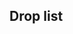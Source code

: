 ==Drop list==
{{Map/Drops
|regular = true
|no_legend = true
|filter_button = true
|nodes = B, C, D, E, F, I, J, K, L
|boss = N
|Akebono:B/{S:0.94%  A:0.69%}, C/{S:0.90%}, D/{S:0.82%  A:0.76%}, E/{S:0.83%}, F/{S:1.06%  A:0.18%}, I/{S:0.92%}, J/{S:0.94%  A:0.78%}, K/{S:0.91%  A:0.38%}, L/{A:0.91%}
|Aoba:B/{S:1.04%}, D/{S:0.73%}, J/{S:1.10%}, L/{S:1.11%}
|Arare:B/{S:0.96%  A:0.68%}, C/{S:0.87%  A:0.49%}, D/{S:0.90%  A:0.72%}, E/{S:0.85%  A:0.62%}, F/{S:0.78%  A:0.43%}, I/{S:0.82%  A:0.57%}, J/{S:0.96%  A:0.77%}, K/{S:0.94%  A:0.66%}, L/{S:2.22%  A:0.80%}
|Arashio:B/{S:0.98%  A:0.65%}, C/{S:0.83%  A:0.49%}, D/{S:0.82%  A:0.78%}, E/{S:0.82%  A:0.55%}, F/{S:1.05%  A:0.43%}, I/{S:0.99%  A:0.54%}, J/{S:1.07%  A:0.81%}, K/{S:0.89%  A:0.62%}, L/{A:0.46%}
|Asagumo:B/{S:0.03%}, J/{S:0.14%}
|Chitose:B/{S:1.01%}, D/{S:0.86%}, F/{S:0.36%}, J/{S:0.97%}, K/{S:0.64%}, L/{S:1.11%}
|Chiyoda:B/{S:1.01%}, D/{S:1.02%}, F/{S:0.36%}, J/{S:0.97%}, K/{S:0.60%}, L/{S:1.11%}
<!--|Etorofu:B/{S:0.04%}, D/{S:0.37%}, J/{S:0.40%}-->
|Fumizuki:B/{S:0.96%  A:0.62%}, C/{S:0.46%}, D/{S:0.78%  A:0.70%}, E/{S:0.51%}, F/{S:0.55%}, I/{S:0.48%}, J/{S:1.03%  A:0.77%}, K/{S:0.95%}, L/{S:1.11%}
|Hamakaze:B/{S:0.13%}, D/{S:0.04%}, J/{S:0.15%}
|Hatsushimo:B/{S:1.00%  A:0.71%}, C/{S:0.85%}, D/{S:0.69%  A:0.81%}, E/{S:0.86%  A:0.28%}, F/{S:0.85%  A:0.58%}, I/{S:1.07%  A:0.03%}, J/{S:0.95%  A:0.75%}, K/{S:0.99%  A:0.64%}, L/{A:0.46%}
|Hatsuyuki:B/{S:1.00%}, D/{S:1.14%}, F/{S:0.48%}, J/{S:0.94%}, K/{S:0.95%}, L/{S:1.11%}
|Hibiki:B/{S:0.99%  A:0.72%}, C/{S:0.86%}, D/{S:0.73%  A:0.74%}, E/{S:0.88%}, F/{S:0.90%  A:0.34%}, I/{S:1.01%}, J/{S:0.84%  A:0.90%}, K/{S:0.86%  A:0.53%}, L/{S:2.22%  A:0.57%}
|Houshou:B/{S:1.18%}, D/{S:1.06%}, J/{S:1.40%}
|Ikazuchi:B/{S:0.96%  A:0.74%}, C/{S:0.95%}, D/{S:0.82%  A:0.66%}, E/{S:0.89%}, F/{S:0.76%  A:0.48%}, I/{S:0.88%}, J/{S:1.05%  A:0.80%}, K/{S:0.91%  A:0.57%}, L/{S:1.11%  A:1.14%}
|Inazuma:B/{S:1.00%  A:0.69%}, C/{S:0.89%}, D/{S:0.73%  A:0.64%}, E/{S:0.86%}, F/{S:0.98%  A:0.48%}, I/{S:1.07%}, J/{S:1.01%  A:0.75%}, K/{S:0.85%  A:0.60%}, L/{S:2.22%  A:0.68%}
|Isokaze:B/{S:0.19%}, D/{S:0.16%}, J/{S:0.27%}, K/{S:0.07%}
|Isonami:B/{S:0.99%  A:0.27%}, D/{S:0.53%  A:0.21%}, E/{S:0.13%}, F/{S:0.78%}, I/{S:0.08%}, J/{S:0.95%  A:0.52%}, K/{S:0.90%}
|Isuzu:B/{S:1.24%}, D/{S:1.23%}, F/{S:0.07%}, J/{S:1.46%}, K/{S:0.23%}, L/{S:1.11%}
|Junyou:B/{S:0.78%}, D/{S:0.90%}, J/{S:1.16%}
|Kasumi:B/{S:1.00%  A:0.70%}, C/{S:0.86%  A:0.52%}, D/{S:0.98%  A:0.58%}, E/{S:0.85%  A:0.59%}, F/{S:0.91%  A:0.41%}, I/{S:1.07%  A:0.78%}, J/{S:1.10%  A:0.73%}, K/{S:0.89%  A:0.69%}, L/{S:1.11%  A:0.57%}
|Kikuzuki:B/{S:1.03%  A:0.73%}, C/{S:0.60%}, D/{S:0.90%  A:0.60%}, E/{S:0.66%}, F/{S:0.49%}, I/{S:0.86%}, J/{S:0.87%  A:0.73%}, K/{S:0.99%}, L/{S:1.11%}
|Kisaragi:B/{S:1.00%  A:0.61%}, C/{S:0.31%}, D/{S:0.78%  A:0.52%}, E/{S:0.32%}, F/{S:0.35%}, I/{S:0.27%}, J/{S:0.97%  A:0.61%}, K/{S:0.90%}, L/{S:3.33%}
|Kitakami:B/{S:0.88%}, D/{S:0.98%}, J/{S:1.56%}
|Kuroshio:B/{S:0.85%  A:0.70%  B:0.28%}, C/{S:0.87%  A:0.64%}, D/{S:0.33%  A:0.66%  B:0.34%}, E/{S:0.83%  A:0.63%}, F/{S:0.91%  A:0.68%}, I/{S:1.13%  A:0.54%}, J/{S:0.30%  A:0.80%  B:0.55%}, K/{S:0.92%  A:0.67%}, L/{A:0.46%}
|Michishio:B/{S:1.04%  A:0.78%  B:0.04%}, C/{S:1.39%  A:0.78%}, D/{S:0.86%  A:1.24%  B:0.17%}, E/{S:0.93%  A:0.66%}, F/{S:1.15%  A:0.50%}, I/{S:1.01%  A:0.42%}, J/{S:1.23%  A:1.00%  B:0.03%}, K/{S:1.50%  A:0.89%}, L/{S:1.11%  A:0.80%}
|Mikazuki:B/{S:0.96%  A:0.64%}, C/{S:0.62%}, D/{S:1.06%  A:0.58%}, E/{S:0.67%}, F/{S:0.59%}, I/{S:0.59%}, J/{S:1.07%  A:0.97%}, K/{S:0.93%}, L/{S:2.22%  A:0.23%}
|Miyuki:B/{S:0.98%  A:0.28%}, D/{S:0.45%  A:0.17%}, E/{S:0.13%}, F/{S:0.63%}, I/{S:0.06%}, J/{S:1.08%  A:0.46%}, K/{S:0.99%}, L/{S:1.11%}
|Mochizuki:B/{S:0.94%  A:0.71%}, C/{S:0.85%}, D/{S:1.02%  A:0.68%}, E/{S:0.82%}, F/{S:0.84%  A:0.25%}, I/{S:0.97%}, J/{S:0.88%  A:0.90%}, K/{S:0.94%  A:0.25%}, L/{A:0.34%}
|Murakumo:B/{S:1.00%  A:0.51%}, C/{S:0.13%}, D/{S:0.90%  A:0.37%}, E/{S:0.11%}, F/{S:0.55%}, I/{S:0.06%}, J/{S:1.00%  A:0.60%}, K/{S:0.92%}
|Murasame:B/{S:1.01%  A:0.69%}, C/{S:0.86%  A:0.24%}, D/{S:0.94%  A:0.72%}, E/{S:0.83%  A:0.26%}, F/{S:1.04%  A:0.38%}, I/{S:1.01%  A:0.09%}, J/{S:0.90%  A:0.80%}, K/{S:0.89%  A:0.75%}, L/{S:2.22%  A:0.80%}
|Nagara:B/{S:0.24%}, D/{S:0.53%}, F/{S:0.01%}, J/{S:0.37%}, K/{S:0.03%}
|Nagatsuki:B/{S:0.97%  A:0.59%}, C/{S:0.52%}, D/{S:0.78%  A:0.56%}, E/{S:0.49%}, F/{S:0.52%}, I/{S:0.42%}, J/{S:0.94%  A:0.78%}, K/{S:1.02%}, L/{A:0.23%}
|Natori:B/{S:0.94%}, D/{S:1.06%}, F/{S:0.36%}, J/{S:1.05%}, K/{S:0.39%}, L/{S:1.11%}
|Nenohi:B/{S:1.03%  A:0.74%}, C/{S:0.93%}, D/{S:1.06%  A:0.70%}, E/{S:0.84%}, F/{S:1.02%  A:0.45%}, I/{S:0.97%}, J/{S:1.04%  A:0.80%}, K/{S:0.88%  A:0.66%}, L/{S:3.33%  A:0.46%}
|Oboro:B/{S:0.97%  A:0.70%}, C/{S:0.85%}, D/{S:0.61%  A:0.60%}, E/{S:0.85%}, F/{S:0.98%  A:0.12%}, I/{S:0.80%}, J/{S:0.94%  A:0.76%}, K/{S:0.94%  A:0.25%}, L/{S:3.33%  A:0.23%}
|Ooshio:B/{S:1.46%  A:1.20%  B:0.44%}, C/{S:1.28%  A:0.56%}, D/{S:0.90%  A:0.74%  B:0.17%}, E/{S:1.41%  A:0.94%}, F/{S:1.59%  A:0.91%}, I/{S:1.41%  A:0.60%}, J/{S:1.09%  A:1.29%  B:0.58%}, K/{S:1.35%  A:1.04%}, L/{A:1.14%}
|Ooyodo:B/{S:0.02%}, J/{S:0.04%}
|Samidare:B/{S:0.95%  A:0.71%}, C/{S:0.83%  A:0.33%}, D/{S:0.90%  A:0.60%}, E/{S:0.86%  A:0.47%}, F/{S:0.83%  A:0.47%}, I/{S:0.65%  A:0.27%}, J/{S:0.99%  A:0.80%}, K/{S:0.85%  A:0.72%}, L/{A:1.03%}
|Satsuki:B/{S:1.02%  A:0.59%}, C/{S:0.31%}, D/{S:0.69%  A:0.62%}, E/{S:0.32%}, F/{S:0.50%}, I/{S:0.27%}, J/{S:0.95%  A:0.60%}, K/{S:1.05%}, L/{S:2.22%}
|Sazanami:B/{S:1.02%  A:0.73%}, C/{S:0.84%}, D/{S:0.69%  A:0.72%}, E/{S:0.83%}, F/{S:0.98%  A:0.37%}, I/{S:1.18%}, J/{S:0.95%  A:0.80%}, K/{S:0.98%  A:0.27%}, L/{S:1.11%  A:0.46%}
|Shigure:B/{S:0.99%  A:0.67%}, C/{S:0.88%}, D/{S:1.10%  A:0.60%}, E/{S:0.85%  A:0.26%}, F/{S:0.99%  A:0.42%}, I/{S:1.03%  A:0.06%}, J/{S:0.94%  A:0.90%}, K/{S:0.88%  A:0.63%}, L/{A:0.80%}
|Shikinami:B/{S:1.00%  A:0.44%}, C/{S:0.15%}, D/{S:0.98%  A:0.54%}, E/{S:0.35%}, F/{S:0.48%}, I/{S:0.23%}, J/{S:1.03%  A:0.59%}, K/{S:0.93%}, L/{S:1.11%}
|Shiranui:B/{S:0.85%  A:0.75%  B:0.25%}, C/{S:0.82%  A:0.58%}, D/{S:0.73%  A:0.70%  B:0.14%}, E/{S:0.88%  A:0.59%}, F/{S:0.92%  A:0.66%}, I/{S:1.07%  A:0.75%}, J/{S:0.59%  A:0.69%  B:0.46%}, K/{S:0.90%  A:0.70%}, L/{A:1.03%}
|Shirayuki:B/{S:0.99%}, D/{S:0.86%}, F/{S:0.48%}, J/{S:0.88%}, K/{S:0.91%}, L/{S:1.11%}
|Tatsuta:B/{S:1.00%}, D/{S:0.53%}, F/{S:0.46%}, J/{S:0.93%}, K/{S:0.63%}
|Tenryuu:B/{S:0.99%}, D/{S:0.73%}, F/{S:0.53%}, J/{S:0.96%}, K/{S:0.69%}
|Tone:B/{S:0.53%}, D/{S:0.16%}, J/{S:0.25%}
|Urakaze:B/{S:0.32%}, D/{S:0.29%}, J/{S:0.62%}
|Ushio:B/{S:0.99%  A:0.66%}, C/{S:0.84%}, D/{S:0.82%  A:0.83%}, E/{S:0.83%}, F/{S:0.83%  A:0.28%}, I/{S:1.09%}, J/{S:0.95%  A:0.68%}, K/{S:0.96%  A:0.37%}, L/{A:0.46%}
|Wakaba:B/{S:1.05%  A:0.67%}, C/{S:0.86%}, D/{S:0.61%  A:0.66%}, E/{S:0.82%}, F/{S:0.97%  A:0.54%}, I/{S:0.94%}, J/{S:1.11%  A:0.68%}, K/{S:0.87%  A:0.62%}, L/{A:1.25%}
|Yura:B/{S:1.73%}, D/{S:1.88%}, F/{S:0.17%}, J/{S:1.94%}, K/{S:0.59%}
|Yuubari:B/{S:0.66%}, D/{S:0.73%}, J/{S:0.70%}
|Yuudachi:B/{S:1.00%  A:0.73%}, C/{S:0.86%  A:0.15%}, D/{S:0.90%  A:0.64%}, E/{S:0.85%  A:0.46%}, F/{S:0.81%  A:0.45%}, I/{S:1.09%  A:0.27%}, J/{S:0.93%  A:0.83%}, K/{S:0.92%  A:0.69%}, L/{A:1.03%}
}}